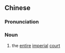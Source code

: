 {{also|满朝}}
==Chinese==
{{zh-forms|s=满朝}}

===Pronunciation===
{{zh-pron
|m=mǎncháo
|cat=n
}}

===Noun===
{{zh-noun}}

# {{lb|zh|archaic}} the [[entire]] [[imperial]] [[court]]